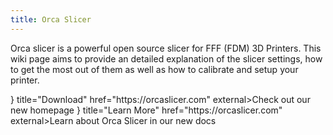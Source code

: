 ```yaml
---
title: Orca Slicer
---
```


Orca slicer is a powerful open source slicer for FFF (FDM) 3D Printers. This wiki page aims to provide an detailed explanation of the slicer settings, how to get the most out of them as well as how to calibrate and setup your printer.

<Cards>
  <Card icon={<img src="/logo.png" alt="Logo" height="32" width="32" />} title="Download" href="https://orcaslicer.com" external>Check out our new homepage</Card>
  <Card icon={<img src="/logo.png" alt="Logo" height="32" width="32" />} title="Learn More" href="https://orcaslicer.com" external>Learn about Orca Slicer in our new docs</Card>
</Cards>

